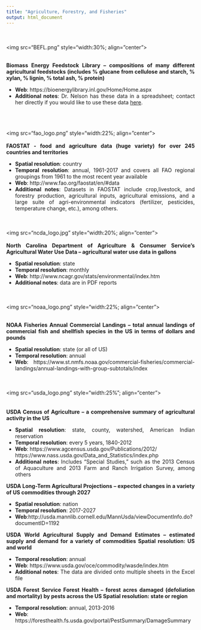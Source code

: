 ```yaml
---
title: "Agriculture, Forestry, and Fisheries"
output: html_document
---
```


<style>
body {
text-align: justify}
</style>

<br/><br/>
<img src="BEFL.png" style="width:30%; align="center">
<br/><br/>

**Biomass Energy Feedstock Library – compositions of many different agricultural feedstocks (includes % glucane from cellulose and starch, % xylan, % lignin, % total ash, % protein)**

* **Web**: https://bioenergylibrary.inl.gov/Home/Home.aspx
* **Additional notes**: Dr. Nelson has these data in a spreadsheet; contact her directly if you would like to use these data [here](http://nelson.rbind.io).
<br/><br/>

<br/><br/>
<img src="fao_logo.png" style="width:22%; align="center">
<br/><br/>
**FAOSTAT - food and agriculture data (huge variety) for over 245 countries and territories**

* **Spatial resolution**: country
* **Temporal resolution**: annual, 1961-2017 and covers all FAO regional groupings from 1961 to the most recent year available
* **Web**: http://www.fao.org/faostat/en/#data 
* **Additional notes**: Datasets in FAOSTAT include crop,livestock, and forestry production, agricultural inputs, agricultural emissions, and a large suite of agri-environmental indicators (fertilizer, pesticides, temperature change, etc.), among others.

<br/><br/>
<img src="ncda_logo.jpg" style="width:20%; align="center">
<br/><br/>
**North Carolina Department of Agriculture & Consumer Service’s Agricultural Water Use Data – agricultural water use data in gallons**

* **Spatial resolution**: state
* **Temporal resolution**: monthly
* **Web**: http://www.ncagr.gov/stats/environmental/index.htm
* **Additional notes**: data are in PDF reports

<br/><br/> 
<img src="noaa_logo.png" style="width:22%; align="center">
<br/><br/>

**NOAA Fisheries Annual Commercial Landings – total annual landings of commercial fish and shellfish species in the US in terms of dollars and pounds**

* **Spatial resolution**: state (or all of US)
* **Temporal resolution**: annual
* **Web**: https://www.st.nmfs.noaa.gov/commercial-fisheries/commercial-landings/annual-landings-with-group-subtotals/index

<br/><br/>
<img src="usda_logo.png" style="width:25%"; align="center">
<br/><br/><br/>
**USDA Census of Agriculture – a comprehensive summary of agricultural activity in the US**

* **Spatial resolution**: state, county, watershed, American Indian reservation
* **Temporal resolution**: every 5 years, 1840-2012
* **Web**: https://www.agcensus.usda.gov/Publications/2012/ <br/> 
           https://www.nass.usda.gov/Data_and_Statistics/index.php 
* **Additional notes**: Includes “Special Studies,” such as the 2013 Census of Aquaculture and 2013 Farm and Ranch Irrigation Survey, among others

**USDA Long-Term Agricultural Projections – expected changes in a variety of US commodities through 2027**

* **Spatial resolution**: nation
* **Temporal resolution**: 2017-2027
* **Web**:http://usda.mannlib.cornell.edu/MannUsda/viewDocumentInfo.do?documentID=1192
     

**USDA World Agricultural Supply and Demand Estimates – estimated supply and demand for a variety of commodities Spatial resolution: US and world**

* **Temporal resolution**: annual
* **Web**: https://www.usda.gov/oce/commodity/wasde/index.htm
* **Additional notes**: The data are divided onto multiple sheets in the Excel file
 
 
**USDA Forest Service Forest Health – forest acres damaged (defoliation and mortality) by pests across the US Spatial resolution: state or region**

* **Temporal resolution**: annual, 2013-2016
* **Web**: https://foresthealth.fs.usda.gov/portal/PestSummary/DamageSummary   
    

